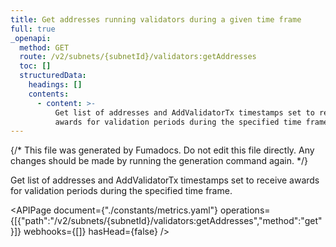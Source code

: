 ```yaml
---
title: Get addresses running validators during a given time frame
full: true
_openapi:
  method: GET
  route: /v2/subnets/{subnetId}/validators:getAddresses
  toc: []
  structuredData:
    headings: []
    contents:
      - content: >-
          Get list of addresses and AddValidatorTx timestamps set to receive
          awards for validation periods during the specified time frame.
---
```


{/* This file was generated by Fumadocs. Do not edit this file directly. Any changes should be made by running the generation command again. */}

Get list of addresses and AddValidatorTx timestamps set to receive awards for validation periods during the specified time frame.

<APIPage document={"./constants/metrics.yaml"} operations={[{"path":"/v2/subnets/{subnetId}/validators:getAddresses","method":"get"}]} webhooks={[]} hasHead={false} />